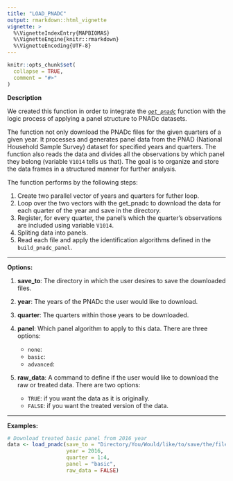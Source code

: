 ```yaml
---
title: "LOAD_PNADC"
output: rmarkdown::html_vignette
vignette: >
  %\VignetteIndexEntry{MAPBIOMAS}
  %\VignetteEngine{knitr::rmarkdown}
  %\VignetteEncoding{UTF-8}
---
```


```r
knitr::opts_chunk$set(
  collapse = TRUE,
  comment = "#>"
)
```


**Description**

We created this function in order to integrate the [*`get_pnadc`*](https://www.rdocumentation.org/packages/PNADcIBGE/versions/0.7.0/topics/get_pnadc) function with the logic process of applying a panel structure to PNADc datasets.

The function not only download the PNADc files for the given quarters of a given year. It processes and generates panel data from the PNAD (National Household Sample Survey) dataset for specified years and quarters. The function also reads the data and divides all the observations by which panel they belong (variable `V1014` tells us that). The goal is to organize and store the data frames in a structured manner for further analysis. 

The function performs by the following steps:

  1. Create two parallel vector of years and quarters for futher loop.
  2. Loop over the two vectors with the get_pnadc to download the data for each quarter of the year and save in the directory.
  3. Register, for every quarter, the panel's which the quarter's observations are included using variable `V1014`.
  4. Spliting data into panels.
  5. Read each file and apply the identification algorithms defined in the `build_pnadc_panel`.
  

***
**Options:**

  1. **save_to**: The directory in which the user desires to save the downloaded files.


  2. **year**: The years of the PNADc the user would like to download.
 

  3. **quarter**: The quarters within those years to be downloaded.


  4. **panel**: Which panel algorithm to apply to this data. There are three options:
     * `none`:
     * `basic`:
     * `advanced`:
  
  
  5. **raw_data**: A command to define if the user would like to download the raw or treated data. There are two options:
     * `TRUE`: if you want the data as it is originally.
     * `FALSE`: if you want the treated version of the data.
     
***

**Examples:** 
 
```r
# Download treated basic panel from 2016 year
data <- load_pnadc(save_to = "Directory/You/Would/like/to/save/the/files",
                   year = 2016,
                   quarter = 1:4,
                   panel = "basic",
                   raw_data = FALSE)
```
 
 
 
